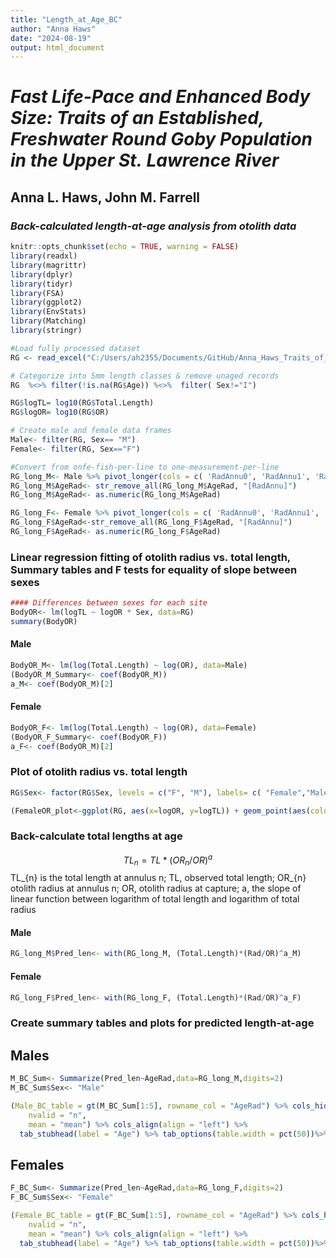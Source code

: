 ```yaml
---
title: "Length_at_Age_BC"
author: "Anna Haws"
date: "2024-08-19"
output: html_document
---
```


# ***Fast Life-Pace and Enhanced Body Size: Traits of an Established, Freshwater Round Goby Population in the Upper St. Lawrence River ***
## **Anna L. Haws, John M. Farrell**

### *Back-calculated length-at-age analysis from otolith data*

```r
knitr::opts_chunk$set(echo = TRUE, warning = FALSE)
library(readxl)
library(magrittr)
library(dplyr)
library(tidyr)
library(FSA)
library(ggplot2)
library(EnvStats)
library(Matching)
library(stringr)
```


```r
#Load fully processed dataset
RG <- read_excel("C:/Users/ah2355/Documents/GitHub/Anna_Haws_Traits_of_Round_Goby_in_USLR/Data/DISSECTED.xlsx") 
```

```r
# Categorize into 5mm length classes & remove unaged records
RG  %<>% filter(!is.na(RG$Age)) %<>%  filter( Sex!="I")

RG$logTL= log10(RG$Total.Length)
RG$logOR= log10(RG$OR)

# Create male and female data frames
Male<- filter(RG, Sex== "M")
Female<- filter(RG, Sex=="F")

#Convert from onfe-fish-per-line to one-measurement-per-line
RG_long_M<- Male %>% pivot_longer(cols = c( 'RadAnnu0', 'RadAnnu1', 'RadAnnu2', 'RadAnnu3', 'RadAnnu4', 'RadAnnu5'), names_to = "AgeRad", values_to = "Rad")
RG_long_M$AgeRad<- str_remove_all(RG_long_M$AgeRad, "[RadAnnu]")
RG_long_M$AgeRad<- as.numeric(RG_long_M$AgeRad)

RG_long_F<- Female %>% pivot_longer(cols = c( 'RadAnnu0', 'RadAnnu1', 'RadAnnu2', 'RadAnnu3', 'RadAnnu4', 'RadAnnu5'), names_to = "AgeRad", values_to = "Rad")
RG_long_F$AgeRad<-str_remove_all(RG_long_F$AgeRad, "[RadAnnu]")
RG_long_F$AgeRad<- as.numeric(RG_long_F$AgeRad)
```

### Linear regression fitting of otolith radius vs. total length, Summary tables and F tests for equality of slope between sexes

```r
#### Differences between sexes for each site
BodyOR<- lm(logTL ~ logOR * Sex, data=RG) 
summary(BodyOR)
```

#### Male

```r
BodyOR_M<- lm(log(Total.Length) ~ log(OR), data=Male) 
(BodyOR_M_Summary<- coef(BodyOR_M))
a_M<- coef(BodyOR_M)[2]
```

#### Female
```r
BodyOR_F<- lm(log(Total.Length) ~ log(OR), data=Female) 
(BodyOR_F_Summary<- coef(BodyOR_F))
a_F<- coef(BodyOR_M)[2]
```

### Plot of otolith radius vs. total length

```r
RG$Sex<- factor(RG$Sex, levels = c("F", "M"), labels= c( "Female","Male"))

(FemaleOR_plot<-ggplot(RG, aes(x=logOR, y=logTL)) + geom_point(aes(color=Sex)) + theme_classic() + scale_color_manual(values=c( "black", "gray")) + labs(x= "Log(Otolith Radius) (mm)", y="Log (Total Length) (mm)")+ theme(legend.position="bottom")+ geom_smooth(method = "lm", aes(group = Sex, color=Sex, linetype=Sex)) + theme(plot.margin = margin(t=0.1, l=0.1, r=0.1, b=0.1, unit = "cm"), text = element_text(size = 12), legend.position = "bottom") + ylim(1,3) + xlim(0,0.6))
```

### Back-calculate total lengths at age

$$ TL_{n} = TL * (OR_{n}/OR)^a $$
TL_{n} is the total length at annulus n; TL, observed total length; OR_{n} otolith radius at annulus n; OR, otolith radius at capture; a, the slope of linear function between logarithm of total length and logarithm of total radius 

#### Male
```r
RG_long_M$Pred_len<- with(RG_long_M, (Total.Length)*(Rad/OR)^a_M)

```

#### Female
```r
RG_long_F$Pred_len<- with(RG_long_F, (Total.Length)*(Rad/OR)^a_F)
```

### Create summary tables and plots for predicted length-at-age


## Males
```r
M_BC_Sum<- Summarize(Pred_len~AgeRad,data=RG_long_M,digits=2)
M_BC_Sum$Sex<- "Male"

(Male_BC_table = gt(M_BC_Sum[1:5], rowname_col = "AgeRad") %>% cols_hide(columns="n") %>% tab_header(title="Male") %>% cols_label(
    nvalid = "n",
    mean = "mean") %>% cols_align(align = "left") %>%
  tab_stubhead(label = "Age") %>% tab_options(table.width = pct(50))%>% cols_width(everything() ~ px(100)))
```


## Females
```r
F_BC_Sum<- Summarize(Pred_len~AgeRad,data=RG_long_F,digits=2)
F_BC_Sum$Sex<- "Female"

(Female_BC_table = gt(F_BC_Sum[1:5], rowname_col = "AgeRad") %>% cols_hide(columns="n") %>% tab_header(title="Female") %>% cols_label(
    nvalid = "n",
    mean = "mean") %>% cols_align(align = "left") %>%
  tab_stubhead(label = "Age") %>% tab_options(table.width = pct(50))%>% cols_width(everything() ~ px(100)))
```


```r

```

